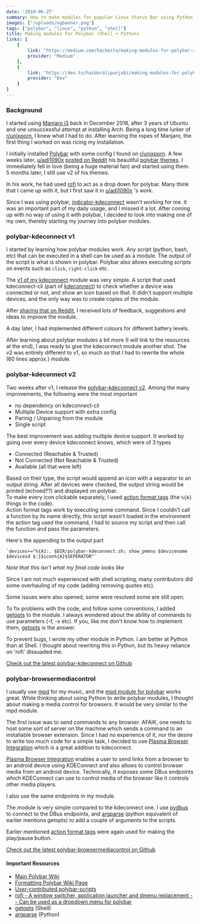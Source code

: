```yaml
---
date: '2019-06-27'
summary: How to make modules for popular Linux Status Bar using Python & Shell
images: ["/uploads/ogbanner.png"]
tags: ["polybar", "linux", "python", "shell"]
title: Making modules for Polybar (Shell + Python)
links: [
    {
        link: "https://medium.com/hackesta/making-modules-for-polybar-shell-python-7f3fcfac32d5",
        provider: "Medium"
    },
    {
        link: "https://dev.to/haideralipunjabi/making-modules-for-polybar-shell-python-3991",
        provider: "Dev"
    }
]
---
```


### Background

I started using [Manjaro i3](https://manjaro.org/download/i3/ "Manjaro i3") back in December 2018, after 3 years of Ubuntu and one unsuccessful attempt at installing Arch. Being a long time lurker of [r/unixporn](https://reddit.com/unixporn "r/unixporn"), I knew what I had to do. After learning the ropes of Manjaro, the first thing I worked on was ricing my installation.

I initially installed [Polybar](https://github.com/polybar/polybar "Polybar") with some config I found on [r/unixporn](https://reddit.com/unixporn "r/unixporn"). A few weeks later, [u/adi1090x](https://reddit.com/user/adi1090x "u/adi1090x") [posted on Reddit](https://www.reddit.com/r/unixporn/comments/ac5ggg/oc_polybar_themes_with_19_material_accent_colors/) his beautiful [polybar themes](https://github.com/adi1090x/polybar-themes). I immediately fell in love (being a huge material fan) and started using them. 5 months later, I still use v2 of his themes.

In his work, he had used [rofi](https://github.com/davatorium/rofi) to act as a drop down for polybar. Many think that I came up with it, but I first saw it in [u/adi1090x](https://reddit.com/user/adi1090x "u/adi1090x") 's work.

Since I was using polybar, [indicator-kdeconnect](https://github.com/Bajoja/indicator-kdeconnect) wasn't working for me. It was an important part of my daily usage, and I missed it a lot. After coming up with no way of using it with polybar, I decided to look into making one of my own, thereby starting my journey into polybar modules.

### polybar-kdeconnect v1

I started by learning how polybar modules work. Any script (python, bash, etc) that can be executed in a shell can be used as a module. The output of the script is what is shown in polybar. Polybar also allows executing scripts on events such as `click`, `right-click` etc.

The [v1 of my kdeconnect]() module was very simple. A script that used kdeconnect-cli (part of [kdeconnect]()) to check whether a device was connected or not, and show an icon based on that. It didn't support multiple devices, and the only way was to create copies of the module.

After [sharing that on Reddit](https://www.reddit.com/r/unixporn/comments/ajz7km/oc_kdeconnect_module_for_polybar/), I received lots of feedback, suggestions and ideas to improve the module.

A day later, I had implemented different colours for different battery levels.

After learning about polybar modules a bit more (I will link to the resources at the end), I was ready to give the kdeconnect module another shot. The v2 was entirely different to v1, so much so that I had to rewrite the whole (60 lines approx.) module.

### polybar-kdeconnect v2

Two weeks after v1, I release the [polybar-kdeconnect v2](https://github.com/HackeSta/polybar-kdeconnect/tree/3e4e2df87b01b6f86773d0ab0e376c87f9b022f0). Among the many improvements, the following were the most important

* no dependency on kdeconnect-cli
* Multiple Device support with extra config
* Parinig / Unpairing from the module
* Single script

The best improvement was adding multiple device support. It worked by going over every device kdeconnect knows, which were of 3 types

* Connected (Reachable & Trusted)
* Not Connected (Not Reachable & Trusted)
* Available (all that were left)

Based on their type, the script would append an icon with a separator to an output string. After all devices were checked, the output string would be printed (echoed??) and displayed on polybar.  
To make every icon clickable separately, I used [action format tags]() (the `%{A}` things in the code).   
Action format tags work by executing some command. Since I couldn't call a function by its name directly, this script wasn't loaded in the environment the action tag used the command, I had to source my script and then call the function and pass the parameters.

Here's the appending to the output part

    `devices+="%{A1:. $DIR/polybar-kdeconnect.sh; show_pmenu $devicename $deviceid $:}$icon%{A}$SEPERATOR"`

_Note that this isn't what my final code looks like_ 

Since I am not much experienced with shell scripting, many contributors did some overhauling of my code (adding removing quotes etc).

Some issues were also opened, some were resolved some are still open. 

To fix problems with the code, and follow some conventions, I added [getopts]() to the module. I always wondered about the ability of commands to use parameters (-f, -x etc). If you, like me don't know how to implement them, [getopts]() is the answer.

To prevent bugs, I wrote my other module in Python. I am better at Python than at Shell. I thought about rewriting this in Python, but its heavy reliance on 'rofi' dissuaded me.

[Check out the latest polybar-kdeconnect on Github](https://github.com/HackeSta/polybar-kdeconnect)

### polybar-browsermediacontrol

I usually use [mpd](https://www.musicpd.org/) for my music, and the [mpd module for polybar](https://github.com/polybar/polybar/wiki/Module:-mpd) works great. While thinking about using Python to write polybar modules, I thought about making a media control for browsers. It would be very similar to the mpd module.

The first issue was to send commands to any browser. AFAIK, one needs to host some sort of server on the machine which sends a command to an installable browser extension. Since I had no experience of it, nor the desire to write too much code for a simple task, I decided to use [Plasma Browser Integration](https://community.kde.org/Plasma/Browser_Integration) which is a great addition to kdeconnect.

[Plasma Browser Integration](https://community.kde.org/Plasma/Browser_Integration) enables a user to send links from a browser to an android device using KDEConnect and also allows to control browser media from an android device. Technically, it exposes some DBus endpoints which KDEConnect can use to control media of the browser like it controls other media players.

I also use the same endpoints in my module.

The module is very simple compared to the kdeconnect one. I use [pydbus](https://github.com/LEW21/pydbus) to connect to the DBus endpoints, and [argparse](https://docs.python.org/3/library/argparse.html) (python equivalent of earlier mentions getopts) to add a couple of arguments to the scripts.

Earlier mentioned [action format tags]() were again used for making the play/pause button.

[Check out the latest polybar-browsermediacontrol on Github](https://github.com/HackeSta/polybar-browsermediacontrol)

#### Important Resources

* [Main Polybar Wiki](https://github.com/polybar/polybar/wiki)
* [Formatting Polybar Wiki Page](https://github.com/polybar/polybar/wiki/Formatting)
* [User-contributed polybar-scripts](https://github.com/polybar/polybar-scripts)
* [rofi - A window switcher, application launcher and dmenu replacement -- Can be used as a dropdown menu for polybar](https://github.com/davatorium/rofi)
* [getopts](https://www.mkssoftware.com/docs/man1/getopts.1.asp)  (Shell)
* [argparse](https://docs.python.org/3/library/argparse.html) (Python)